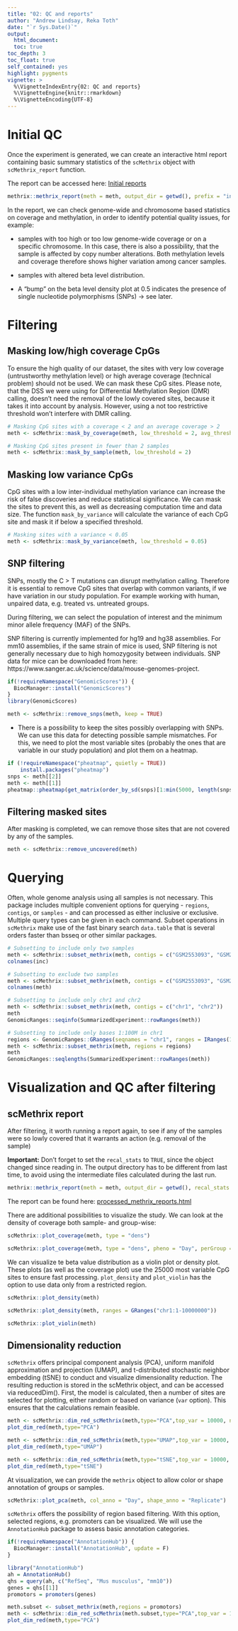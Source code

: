 ```yaml
---
title: "02: QC and reports"
author: "Andrew Lindsay, Reka Toth"
date: "`r Sys.Date()`"
output: 
  html_document:
  toc: true
toc_depth: 3
toc_float: true
self_contained: yes
highlight: pygments
vignette: >
  %\VignetteIndexEntry{02: QC and reports}
  %\VignetteEngine{knitr::rmarkdown}
  %\VignetteEncoding{UTF-8}
---
```


# Initial QC

Once the experiment is generated, we can create an interactive html report containing basic summary statistics of the `scMethrix` object with `scMethrix_report` function. 

The report can be accessed here: [Initial reports](https://compepigen.github.io/WGBS_best_practice/initial_methrix_reports.html)

```r
methrix::methrix_report(meth = meth, output_dir = getwd(), prefix = "initial")
```

In the report, we can check genome-wide and chromosome based statistics on coverage and methylation, in order to identify potential quality issues, for example:

* samples with too high or too low genome-wide coverage or on a specific chromosome. In this case, there is also a possibility, that the sample is affected by copy number alterations. Both methylation levels and coverage therefore shows higher variation among cancer samples. 

* samples with altered beta level distribution. 

* A "bump" on the beta level density plot at 0.5 indicates the presence of single nucleotide polymorphisms (SNPs) -> see later.

# Filtering

## Masking low/high coverage CpGs 

To ensure the high quality of our dataset, the sites with very low coverage (untrustworthy methylation level) or high average coverage (technical problem) should not be used. We can mask these CpG sites. Please note, that the DSS we were using for Differential Methylation Region (DMR) calling, doesn't need the removal of the lowly covered sites, because it takes it into account by analysis. However, using a not too restrictive threshold won't interfere with DMR calling.

```r
# Masking CpG sites with a coverage < 2 and an average coverage > 2
meth <- scMethrix::mask_by_coverage(meth, low_threshold = 2, avg_threshold = 2) 
```

```r
# Masking CpG sites present in fewer than 2 samples
meth <- scMethrix::mask_by_sample(meth, low_threshold = 2) 
```

## Masking low variance CpGs 

CpG sites with a low inter-individual methylation variance can increase the risk of false discoveries and reduce statistical significance. We can mask the sites to prevent this, as well as decreasing computation time and data size. The function `mask_by_variance` will calculate the variance of each CpG site and mask it if below a specified threshold. 

```r
# Masking sites with a variance < 0.05
meth <- scMethrix::mask_by_variance(meth, low_threshold = 0.05)
```

## SNP filtering

SNPs, mostly the C > T mutations can disrupt methylation calling. Therefore it is essential to remove CpG sites that overlap with common variants, if we have variation in our study population. For example working with human, unpaired data, e.g. treated vs. untreated groups. 

During filtering, we can select the population of interest and the minimum minor allele frequency (MAF) of the SNPs.

SNP filtering is currently implemented for hg19 and hg38 assemblies. For mm10 assemblies, if the same strain of mice is used, SNP filtering is not generally necessary due to high homozygosity between individuals. SNP data for mice can be downloaded from here: https://www.sanger.ac.uk/science/data/mouse-genomes-project. 

```r
if(!requireNamespace("GenomicScores")) {
  BiocManager::install("GenomicScores")
}
library(GenomicScores) 
```

```r
meth <- scMethrix::remove_snps(meth, keep = TRUE)
```
* There is a possibility to keep the sites possibly overlapping with SNPs. We can use this data for detecting possible sample mismatches. For this, we need to plot the most variable sites (probably the ones that are variable in our study population) and plot them on a heatmap. 

```r
if (!requireNamespace("pheatmap", quietly = TRUE))
    install.packages("pheatmap")
snps <- meth[[2]]
meth <- meth[[1]]
pheatmap::pheatmap(get_matrix(order_by_sd(snps)[1:min(5000, length(snps)),]))
```

## Filtering masked sites

After masking is completed, we can remove those sites that are not covered by any of the samples. 

```r
meth <- scMethrix::remove_uncovered(meth) 
```

# Querying

Often, whole genome analysis using all samples is not necessary. This package includes multiple convenient options for querying - `regions`, `contigs`, or `samples` - and can processed as either inclusive or exclusive. Multiple query types can be given in each command. Subset operations in `scMethrix` make use of the fast binary search `data.table` that is several orders faster than bsseq or other similar packages. 

```r
# Subsetting to include only two samples
meth <- scMethrix::subset_methrix(meth, contigs = c("GSM2553093", "GSM2553095"), by="include")
colnames(inc)
```

```r
# Subsetting to exclude two samples
meth <- scMethrix::subset_methrix(meth, contigs = c("GSM2553093", "GSM2553095"), by="exclude")
colnames(meth)
```

```r
# Subsetting to include only chr1 and chr2
meth <- scMethrix::subset_methrix(meth, contigs = c("chr1", "chr2"))
meth
GenomicRanges::seqinfo(SummarizedExperiment::rowRanges(meth))
```

```r
# Subsetting to include only bases 1:100M in chr1
regions <- GenomicRanges::GRanges(seqnames = "chr1", ranges = IRanges(1,100000000)) 
meth <- scMethrix::subset_methrix(meth, regions = regions)
meth
GenomicRanges::seqlengths(SummarizedExperiment::rowRanges(meth))
```

# Visualization and QC after filtering

## scMethrix report
After filtering, it worth running a report again, to see if any of the samples were so lowly covered that it warrants an action (e.g. removal of the sample)

**Important:** Don't forget to set the `recal_stats` to `TRUE`, since the object changed since reading in. The output directory has to be different from last time, to avoid using the intermediate files calculated during the last run. 

```r
methrix::methrix_report(meth = meth, output_dir = getwd(), recal_stats = TRUE, prefix="processed")
```
The report can be found here: [processed_methrix_reports.html](https://compepigen.github.io/WGBS_best_practice/processed_methrix_reports.html)


There are additional possibilities to visualize the study. We can look at the density of coverage both sample- and group-wise: 
  
```r
scMethrix::plot_coverage(meth, type = "dens")
```

```r
scMethrix::plot_coverage(meth, type = "dens", pheno = "Day", perGroup = TRUE)
```

We can visualize te beta value distribution as a violin plot or density plot. These plots (as well as the coverage plot) use the 25000 most variable CpG sites to ensure fast processing. `plot_density` and `plot_violin` has the option to use data only from a restricted region. 

```r
scMethrix::plot_density(meth)
```

```r
scMethrix::plot_density(meth, ranges = GRanges("chr1:1-10000000"))
```

```r
scMethrix::plot_violin(meth)
```

## Dimensionality reduction 

`scMethrix` offers principal component analysis (PCA), uniform manifold approximation and projection (UMAP), and t-distributed stochastic neighbor embedding (tSNE) to conduct and visualize dimensionality reduction. The resulting reduction is stored in the scMethrix object, and can be accessed via reducedDim().
First, the model is calculated, then a number of sites are selected for plotting, either random or based on variance (`var` option). This ensures that the calculations remain feasible. 

```r
meth <- scMethrix::dim_red_scMethrix(meth,type="PCA",top_var = 10000, n_components = 20)
plot_dim_red(meth,type="PCA")
```

```r
meth <- scMethrix::dim_red_scMethrix(meth,type="UMAP",top_var = 10000, n_neighbors = 3)
plot_dim_red(meth,type="UMAP")
```

```r
meth <- scMethrix::dim_red_scMethrix(meth,type="tSNE",top_var = 10000, n_components = 20)
plot_dim_red(meth,type="tSNE")
```

At visualization, we can provide the `methrix` object to allow color or shape annotation of groups or samples.  

```r
scMethrix::plot_pca(meth, col_anno = "Day", shape_anno = "Replicate")
```

`scMethrix` offers the possibility of region based filtering. With this option, selected regions, e.g. promoters can be visualized. We will use the `AnnotationHub` package to assess basic annotation categories. 

```r
if(!requireNamespace("AnnotationHub")) {
  BiocManager::install("AnnotationHub", update = F)
}
```

```r
library("AnnotationHub")
ah = AnnotationHub()
qhs = query(ah, c("RefSeq", "Mus musculus", "mm10"))
genes = qhs[[1]]
promotors = promoters(genes)
```

```r
meth.subset <- subset_methrix(meth,regions = promotors)
meth <- scMethrix::dim_red_scMethrix(meth.subset,type="PCA",top_var = 10000, n_components = 20)
plot_dim_red(meth,type="PCA")
```

  
  
  
